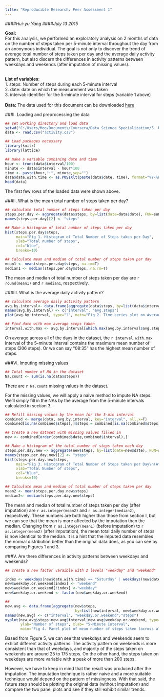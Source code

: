 ```yaml
---
title: "Reproducible Research: Peer Assessment 1"
---
```

####*Hui-yu Yang*
####*July 13 2015*

**Goal:** <br>
For this analysis, we performed an exploratory analysis on 2 months of data on the number of steps taken per 5-minute interval throughout the day from an anonymous individual. The goal is not only to discover the trend of average total number of steps taken per day and the average daily activity pattern, but also discern the differences in activity patterns between weekdays and weekends (after imputation of missing values). 
<br><br>

**List of variables:** <br>
1. steps: Number of steps during each 5-minute interval <br>
2. date: date on which the measurement was taken <br>
3. interval: identifier for the 5-minute interval for steps (variable 1 above) 
<br><br>
**Data:** The data used for this document can be downloaded [here](https://d396qusza40orc.cloudfront.net/repdata%2Fdata%2Factivity.zip)

###I. Loading and preprocessing the data 

```r
## set working directory and load data
setwd("C:/Users/Moo/Documents/Coursera/Data Science Specialization/5. Reproducible Research/RepData_PeerAssessment1")
data <- read.csv("activity.csv")

## Load packages necessary
library(knitr)
library(lattice)

## make a variable combining date and time
hour <- trunc(data$interval/100)
minute <- data$interval - hour*100
time <- paste(hour,":", minute,sep="")
data$date.with.time <- as.POSIXlt(paste(data$date, time), format="%Y-%m-%d %H:%M")
head(data)
```

The first few rows of the loaded data were shown above. 

###II. What is the mean total number of steps taken per day? 

```r
## calculate total number of steps taken per day
steps.per.day <- aggregate(data$steps, by=list(date=data$date), FUN=sum,na.rm=T)
names(steps.per.day)[2] <- "steps"

## Make a histogram of total number of steps taken per day
hist(steps.per.day$steps, 
     main="Fig 1. Histogram of Total Number of Steps taken per Day", 
     xlab="Total number of steps", 
     col="blue", 
     breaks=10)

## Calculate mean and median of total number of steps taken per day
mean1 <- mean(steps.per.day$steps, na.rm=T)
median1 <- median(steps.per.day$steps, na.rm=T)
```

The mean and median of total number of steps taken per day are `r round(mean1)` and `r median1`, respectively. 

###III. What is the average daily activity pattern?  

```r
## calculate average daily activity pattern 
avg.by.interval<- data.frame(aggregate(data$steps, by=list(data$interval), FUN=mean, na.rm=T))
names(avg.by.interval) <- c("interval", "avg.steps")
plot(avg.by.interval, type="l", main="Fig 2. Time series plot on Average number of Steps\n per intervals across dates", ylab= "Average number of steps", col="blue")

## Find date with max average steps taken
interval.with.max <- avg.by.interval[which.max(avg.by.interval$avg.steps),]$interval
```
On average across all of the days in the dataset, the `r interval.with.max` interval of the 5-minute interval contains the maximum mean number of steps (206 steps). Or we can say "08:35" has the highest mean number of steps. 

###VI. Imputing missing values

```r
## Total number of NA in the dataset
Na.count <- sum(is.na(data$steps))
```
There are `r Na.count` missing values in the dataset. <br> 

For the missing values, we will apply a naive method to impute NA steps. We'll simply fill in the NAs by the average from the 5-minute intervals calculated in section 3. 

```r
## Refill missing values by the mean for the 5-min interval 
combined <- merge(data, avg.by.interval, key="interval", all.x=T)
combined[is.na(combined$steps),]$steps = combined[is.na(combined$steps),]$avg.steps

## Create a new dataset with missing values filled in
new <- combined[order(combined$date,combined$interval),]

## Make a histogram of the total number of steps taken each day
steps.per.day.new <- aggregate(new$steps, by=list(date=new$date), FUN=sum)
names(steps.per.day.new)[2] <- "steps"
hist(steps.per.day.new$steps, 
     main="Fig 3. Histogram of Total Number of Steps taken per Day\n(After Imputation) ", 
     xlab="Total Number of steps", 
     col="blue", 
     breaks=10)

## Calculate mean and median of total number of steps taken per day
mean2 <- mean(steps.per.day.new$steps)
median2<- median(steps.per.day.new$steps)
```

The mean and median of total number of steps taken per day (after imputation) are `r as.integer(mean2)` and `r as.integer(median2)`, respectively. These numbers are both higher than those from section I, but we can see that the mean is more affected by the imputation than the median. Changing from `r as.integer(mean1)` (before imputation) to `r as.integer(mean2)` (after imputation), the mean total daily number of steps is now identical to the median. It is a hint that the imputed data resembles the normal distribution better than the original data does, as you can see by comparing Figures 1 and 3.  

###V. Are there differences in activity patterns between weekdays and weekends? 


```r
## create a new factor varaible with 2 levels "weekday" and "weekend"

index <- weekdays(new$date.with.time) == "Saturday" | weekdays(new$date.with.time) == "Sunday"
new$weekday.or.weekend[index] <- "weekend"
new$weekday.or.weekend[!index] <-"weekday"
new$weekday.or.weekend <- factor(new$weekday.or.weekend)

##
new.avg <- data.frame(aggregate(new$steps, 
                                by=list(new$interval, new$weekday.or.weekend), FUN=mean))
names(new.avg) <- c("interval", "weekday.or.weekend","steps")
xyplot(new.avg$steps~new.avg$interval|new.avg$weekday.or.weekend, type="l",
       ylab="Number of steps", xlab= "5-Minute Interval", 
       main="Fig 4. Panel plot of mean number of steps taken (across all dates)")
```      

Based from Figure 5, we can see that weekdays and weekends seem to exhibit different activity patterns. The activity pattern on weekends is more consistent than that of weekdays, and majority of the steps taken on weekends are around 25 to 175 steps. On the other hand, the steps taken on weekdays are more variable with a peak of more than 200 steps. <br>

However, we have to keep in mind that the result was produced after the imputation. The imputation technique is rather naive and a more suitable technique would depend on the pattern of missingness. With that said, the future step should be plotting the original data (without imputation) and compare the two panel plots and see if they still exhibit similar trends. 

